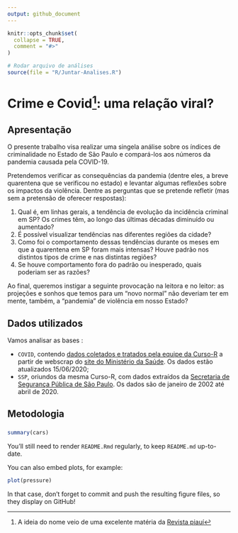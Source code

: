 ```yaml
---
output: github_document
---
```


<!-- README.md is generated from README.Rmd. Please edit that file -->

```r
knitr::opts_chunk$set(
  collapse = TRUE,
  comment = "#>"
)

# Rodar arquivo de análises
source(file = "R/Juntar-Analises.R")
```

# Crime e Covid[^1]: uma relação viral?

[^1]: A ideia do nome veio de uma excelente matéria da [Revista piauí](https://piaui.folha.uol.com.br/crime-e-covid-no-rio/)

## Apresentação

O presente trabalho visa realizar uma singela análise sobre os índices de criminalidade no Estado de São Paulo e compará-los aos números da pandemia causada pela COVID-19.

Pretendemos verificar as consequências da pandemia (dentre eles, a breve quarentena que se verificou no estado) e levantar algumas reflexões sobre os impactos da violência. Dentre as perguntas que se pretende refletir (mas sem a pretensão de oferecer respostas):

1.  Qual é, em linhas gerais, a tendência de evolução da incidência criminal em SP? Os crimes têm, ao longo das últimas décadas diminuído ou aumentado?
2.  É possível visualizar tendências nas diferentes regiões da cidade?
3.  Como foi o comportamento dessas tendências durante os meses em que a quarentena em SP foram mais intensas? Houve padrão nos distintos tipos de crime e nas distintas regiões?
4.  Se houve comportamento fora do padrão ou inesperado, quais poderiam ser as razões?

Ao final, queremos instigar a seguinte provocação na leitora e no leitor: as projeções e sonhos que temos para um "novo normal" não deveriam ter em mente, também, a "pandemia" de violência em nosso Estado?

## Dados utilizados

Vamos analisar as bases :

-   `COVID`, contendo [dados coletados e tratados pela equipe da Curso-R](https://www.youtube.com/watch?v=ja2AbTFN4yk&ab_channel=Curso-R) a partir de webscrap do [site do Ministério da Saúde](http://covid.saude.gov.br). Os dados estão atualizados 15/06/2020;
-   `SSP`, oriundos da mesma Curso-R, com dados extraídos da [Secretaria de Segurança Pública de São Paulo](http://www.ssp.sp.gov.br/transparenciassp/Consulta.aspx). Os dados são de janeiro de 2002 até abril de 2020.

## Metodologia

### 

```r
summary(cars)
```

You'll still need to render `README.Rmd` regularly, to keep `README.md` up-to-date.

You can also embed plots, for example:

```r
plot(pressure)
```

In that case, don't forget to commit and push the resulting figure files, so they display on GitHub!
